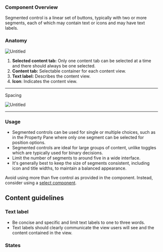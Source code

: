 

<Meta of={SegmentedControlStories} />


### Component Overview

Segmented control is a linear set of buttons, typically with two or more segments, each of which may contain text or icons and may have text labels.

### Anatomy

![Untitled](https://s3-us-west-2.amazonaws.com/secure.notion-static.com/575feb8b-55b3-424d-906a-de7b0eda2010/Untitled.png)

1. **Selected content tab:** Only one content tab can be selected at a time and there should always be one selected.
2. **Content tab:** Selectable container for each content view.
3. **Text label:** Describes the content view.
4. **Icon**: Indicates the content view.

---

Spacing

![Untitled](https://s3-us-west-2.amazonaws.com/secure.notion-static.com/bb8f0dd7-bb42-45d4-abe0-afa7d41ff8ca/Untitled.png)

---

### Usage

- Segmented controls can be used for single or multiple choices, such as in the Property Pane where only one segment can be selected for position options.
- Segmented controls are ideal for large groups of content, unlike toggles which are typically used for binary decisions.
- Limit the number of segments to around five in a wide interface.
- It's generally best to keep the size of segments consistent, including icon and title widths, to maintain a balanced appearance.

Avoid using more than five control as provided in the component. Instead, consider using a [select component](https://www.notion.so/Select-347c0988903d4addb5224f2a1bb36c8e?pvs=21).

## Content guidelines

### Text label

- Be concise and specific and limit text labels to one to three words.
- Text labels should clearly communicate the view users will see and the content contained in the view.

### States
